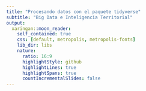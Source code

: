 ```yaml
---
title: "Procesando datos con el paquete tidyverse"
subtitle: "Big Data e Inteligencia Territorial"
output:
  xaringan::moon_reader:
    self_contained: true
    css: [default, metropolis, metropolis-fonts]
    lib_dir: libs
    nature:
      ratio: 16:9
      highlightStyle: github
      highlightLines: true
      highlightSpans: true
      countIncrementalSlides: false
---
```



<style type="text/css">

.remark-slide-content {
    font-size: 25px;
    padding: 1em 1em 1em 1em;
}

```css

.remark-code{
  line-height: 1.5; font-size: 80%
}

@media print {
  .has-continuation {
    display: block;
  }
}
```


```r
##~~~~~~~~~~~~~~~~~~~~~~~~~~~~~~~~~~~~~~~~~~~~~~~~~~~~~~~~~~~~~~~~~~~~~~~~~~~~~~
##                                  PIZARRA                                 ----
##~~~~~~~~~~~~~~~~~~~~~~~~~~~~~~~~~~~~~~~~~~~~~~~~~~~~~~~~~~~~~~~~~~~~~~~~~~~~~~
xaringanExtra::use_scribble()
```


```r
##~~~~~~~~~~~~~~~~~~~~~~~~~~~~~~~~~~~~~~~~~~~~~~~~~~~~~~~~~~~~~~~~~~~~~~~~~~~~~~
##                                  cLIPBOARD                               ----
##~~~~~~~~~~~~~~~~~~~~~~~~~~~~~~~~~~~~~~~~~~~~~~~~~~~~~~~~~~~~~~~~~~~~~~~~~~~~~~
htmltools::tagList(
  xaringanExtra::use_clipboard(
    button_text = "<i class=\"fa fa-Copiar código\"></i>",
    success_text = "<i class=\"fa fa-check\" style=\"color: #90BE6D\"></i>",
    error_text = "<i class=\"fa fa-times-circle\" style=\"color: #F94144\"></i>"
  ),
  rmarkdown::html_dependency_font_awesome()
)
```


```r
##~~~~~~~~~~~~~~~~~~~~~~~~~~~~~~~~~~~~~~~~~~~~~~~~~~~~~~~~~~~~~~~~~~~~~~~~~~~~~~
##                          PRESENTACION VS RSTUDIO                         ----
##~~~~~~~~~~~~~~~~~~~~~~~~~~~~~~~~~~~~~~~~~~~~~~~~~~~~~~~~~~~~~~~~~~~~~~~~~~~~~~
xaringanExtra::use_fit_screen()
```


```r
##~~~~~~~~~~~~~~~~~~~~~~~~~~~~~~~~~~~~~~~~~~~~~~~~~~~~~~~~~~~~~~~~~~~~~~~~~~~~~~
##                          ESTILOS EXTRA -RESALTADO-                       ----
##~~~~~~~~~~~~~~~~~~~~~~~~~~~~~~~~~~~~~~~~~~~~~~~~~~~~~~~~~~~~~~~~~~~~~~~~~~~~~~
xaringanExtra::use_extra_styles(
  hover_code_line = TRUE,         #<<
  mute_unhighlighted_code = TRUE  #<<
)
```




```r
##~~~~~~~~~~~~~~~~~~~~~~~~~~~~~~~~~~~~~~~~~~~~~~~~~~~~~~~~~~~~~~~~~~~~~~~~~~~~~~
##                              Cargo librerías                             ----
##~~~~~~~~~~~~~~~~~~~~~~~~~~~~~~~~~~~~~~~~~~~~~~~~~~~~~~~~~~~~~~~~~~~~~~~~~~~~~~
library(flipbookr)
library(tidyverse)
library(xaringanthemer)
library(xaringan)
library(gt)
library(icons)
library(here)
library(gt)

options(scipen = 999)

##~~~~~~~~~~~~~~~~~~~~~~~~~~~~~~~~~~
##  ~ Cargo la base de trabajo  ----
##~~~~~~~~~~~~~~~~~~~~~~~~~~~~~~~~~~

base_inmuebles <- read.csv(here("datos", "inmuebles-estado-nacional.csv")) %>% 
  mutate(str_trim(calle))
```



```r
knitr::include_graphics(here("2_tidyverse", "img", "circuito_del_dato.png"))
```


--


```r
knitr::include_graphics(here("2_tidyverse", "img", "circuito_del_dato_tidy.png"))
```



---
# __Instalación y uso__

* Sólo una vez (por computadora):
```r
install.packages("tidyverse")
```

--

* En cada inicio de sesión de R o Rstudio:

```r
library(tidyverse)
```
 
--

.pull-left[

_No es necesario esto:_

```r
install.packages("dplyr")
install.packages("tidyr")
install.packages("ggplot2")
```
]

.pull-right[

_Ni esto:_

```r
library(dplyr)
library(tidyr)
library(ggplot2)
```
]


---
# Hoja de ruta

### Presentación de los paquetes `dplyr` y `tidyr` 



.pull-left[

## ✔️ dplyr

☑️️ `select()`   ☑️️ `filter()`

☑️️ `mutate()`   ☑️️ `rename()`

☑️️ `arragne()`  ☑️️ `summarise()`

☑️️ `group_by()`

]

.pull-right[

## ✔️ magrittr

☑️ `%>%`


## ✔️ tidyr
    
☑️ `pivot_longer()` ☑️ `pivot_wider()` 

]



---
# Base de trabajo

En el material de la clase se puso a disposición una base de ejercicio. La informaciuón con la que se cuenta es aquella referida a los **Inmuebles Propios del Estado Nacional y Alquilados**, provista por la Dirección Nacional del Registro de Bienes Inmuebles - Agencia de Administración de Bienes del Estado - Jefatura de Gabinete de Ministros. 

> [Descarga de la base de datos](https://datos.gob.ar/dataset/otros-inmuebles-propios-estado-nacional-alquilados)

--

### Con la siguiente sentencia puedo importarla a R:

```r
base_inmuebles <- read_csv(file = "la_ruta_del_archivo/el_nombre_del_archivo.csv",
                           col_names = TRUE)
```

---
class: middle, center, inverse
  
  EL PIPE

```r
knitr::include_graphics(here("2_tidyverse", "img", "pipe.png"))
```

_<p style="color:grey;" align:"center">Una forma de escribir</p>_

---
# magrittr

.pull-left[

### **Sin EL PIPE:**

```r
### Calculo la media
round(prop.table(table(`base_inmuebles$pais`)), digits = 2)
```

]

--

.pull-right[

### **Con EL PIPE**


```r

### Cargo la librería
library(tidyverse)

### Calculo la media
`base_inmuebles$pais` %>% 
  table() %>% 
  prop.table() %>% 
  round(digits = 2)
```

]


---
class: inverse, middle, center


# _PRÁCTICA_


<html>
  <div style='float:left'></div>
  <hr color='#EB811B' size=1px width=1125px>
</html>
 

---
class: inverse, middle

# Práctica


1. Calcular una frecuencia de la variable ***situacion_inmueble*** (función _table()_) en ***r base***

1. Calcular una frecuencia de la variable ***situacion_inmueble*** (función _table()_) con el ***pipe (_%>%_)***

1. En la siguiente sentencia se busca conocer la ***cantidad*** y ***porcentaje*** de inmuebles que hay por provincia (variable *provincia*). Identificar el error y corregir:

```r
base_inmuebles %>% 
  table() %>% 
  prop.table()
```

1. Traduzca la siguiente sentencia al esquema _pipe_:
```r
round(mean(base_inmuebles$superficie_aproximada_m2), digits = 1)
```


---
class: middle, center, inverse
  

```r
knitr::include_graphics(here("2_tidyverse", "img", "logo dplyr.png"))
```

---
# dplyr

## Funciones del paquete dplyr:

<br>

| __Función__   | __Acción__ |
| :---          | ---:   |
| `select()`    | *selecciona o descarta variables*|
| `filter()`    | *selecciona filas*|
| `mutate()`    | *crea / edita variables*|
| `rename()`    | *renombra variables*|
| `group_by()`  | *segmenta en funcion de una variable*|
| `summarize()` | *genera una tabla de resúmen*|

---


class: inverse, middle, center

# __select()__
 
<html>
  <div style='float:left'></div>
  <hr color='#EB811B' size=1px width=1125px>
</html>

_<p style="color:grey;" align:"center">Elije o descarta columnas de una base de datos</p>_
 

---
# select()


### La función tiene el siguiente esquema:

```r
base_de_datos %>% 
  select(variable_1, variable_2, variable_n)
```



---
# select()

### Supongamos que quiero trabajar con las variables que permiten ubicar a cada uno de los inmuebles del Estado alrededor del país y también del mundo.


---
# select() - por nombre de variable


### selecciono las columnas que deseo de la base de datos:

```r
base_inm_seleccion <- `base_inmuebles` %>% 
  select(codigo_del_inmueble, pais, provincia, departamento)
```

```r
base_inm_seleccion <- base_inmuebles %>% 
  select(codigo_del_inmueble, pais, provincia, departamento)
```

--

### Chequeo la operación:

```r
colnames(base_inm_seleccion)
```
 

---
# select() - por posición de la columna


### Supongamos que quiero las columnas __"codigo_del_inmueble"__, __"calle"__ y __"numero"__ 

--

1) Chequeo la posición de las columnas que deseo:

```r
colnames(base_inmuebles)
```



---
# select() - por posición de la columna

2) Aplico la función `select()` en base a la posición de las columnas:


```r
base_inm_seleccion2 <- base_inmuebles %>% 
  select(1, 7, 8)
```

```r
base_inm_seleccion2 <- base_inmuebles %>%
  select(1, 7, 8)
```

--

### chequeo seleccion:

```r
colnames(base_inm_seleccion2)
```


---

```r
base_inmuebles %>% #BREAK
  select(8:10) #BREAK
```

`r chunk_reveal("select_1", widths = c(1.1, 1.9), title = "# Otra forma de selecionar")`

---
class: inverse, middle, center

## Una más!

---


```r
base_inmuebles %>%
  select(superficie_aproximada_m2:latitud)
```

`r chunk_reveal("select_2", widths = c(1.3, 1.7), title = "# Otra forma de selecionar")`

---
class: inverse, middle, center

## Una más!

---


`r chunk_reveal("select_3", widths = c(1.3, 1.7), title = "# Otra forma de selecionar")`

```r
base_inmuebles %>%
  select(starts_with("s"))
```

---
class: inverse, middle, center

## Una más!

---


`r chunk_reveal("select_4", widths = c(1.3, 1.7), title = "# Otra forma de selecionar")`


```r
base_inmuebles %>%
  select(ends_with("o"))
```

---
class: inverse, middle, center

## Una más!

---


`r chunk_reveal("select_5", widths = c(1.3, 1.7), title = "# Otra forma de selecionar")`


```r
base_inmuebles %>%
  select(contains("it"))
```


---
class: inverse, middle, center


# _PRÁCTICA_


<html>
  <div style='float:left'></div>
  <hr color='#EB811B' size=1px width=1125px>
</html>
 

---
class: inverse, middle

## Práctica


1) Crear un objeto en donde importamos la base de inmuebles del Estado (recordar tener en cuenta la extensión del archivo)

2) Crear otro objeto en donde selecciono 3 columnas de interés según sus nombres

3) Crear otro objeto en donde selecciono 3 columnas de interés según su posición


---
class: inverse, middle, center

# filter()

<html>
  <div style='float:left'></div>
  <hr color='#EB811B' size=1px width=1125px>
</html>

_<p style="color:grey;" align:"center">Define los casos (filas) en base a una condición</p>_
 

---
# filter()


### La función tiene el siguiente esquema:

```r
base_de_datos %>% 
  filter(variable_x >= categoria)
```

--


### **Caso:** Supongamos que deseo quedarme sólo con los inmuebles ubicados en Estados Unidos:


---


`r chunk_reveal("filter", widths = c(1.3, 1.7), title = "# filter()")`


```r
base_inmuebles %>% 
  select(codigo_del_inmueble, pais) %>%  #BREAK
  filter(pais == "Estados Unidos")
```


---
# filter()


#### Operadores para filtrar:

<br>

.pull-left[

|Condición |Acción              |
| :---     | :---               |
|          |                    |
| `==`     | *igual*            |
| `%in%`   | *incluye*          |
| `!=`     | *distinto*         |
| `>`      | *mayor que*        |
| `<`      | *menor que*        |
| `>=`     | *mayor o igual que*|
| `<=`     | *menor o igual que*|

]

.pull-right[

| Operador | Descripción |
| :---     | :---               |
|          |                    |
| `&`      | *y* - Cuando se cumplen ambas condiciones   |
| &#124;   | *o* - Cuando se cumple una u otra condición   |


]

---
# filter()

### **Caso:** Quiero quedarme tanto con los inmuebles de la provincia de _Cordoba_ como los de **(o)** la provincia _Buenos aires_, **y** que sean _propios_ (no alquilados):


<br>

- Provincias: Córdoba o Buenos Aires (`provincia == "Cordoba" | provincia == "Buenos Aires")`);

--> Alternativa:

- Provincias: Córdoba o Buenos Aires (`provincia %in% c("Cordoba", "Buenos Aires")`);

--

- Inmuebles propios (`situacion_inmueble  == "Propiedad del ENA"`);


---


```r
base_inmuebles %>% 
  select(pais, 
         provincia, 
         situacion_inmueble) %>% #BREAK
  filter(provincia %in% c("Cordoba","Buenos Aires")) %>% #BREAK
  filter(situacion_inmueble == "Propiedad del ENA") 
```


`r chunk_reveal("filter_1", widths = c(1.3, 1.7), title="#filter")`

---
class: inverse, middle, center

# _PRÁCTICA_

<html>
  <div style='float:left'></div>
  <hr color='#EB811B' size=1px width=1125px>
</html>


---
class: inverse, middle

# Práctica

- Crear un objeto que contenga las variables __codigo_del_inmueble__, __pais__, __superficie__. Filtrar los los inmuebles que se encuentren argentina y cuya superficie sea menor a 100 mts2.


---
class: inverse, middle, center

# _mutate()_

<html>
  <div style='float:left'></div>
  <hr color='#EB811B' size=1px width=1125px>
</html>

_<p style="color:grey;" align:"center">Creoa / edita variables (columnas)</p>_

---
# mutate()

### La función tiene el siguiente esquema:

```r
base_de_datos %>% 
   mutate(var_nueva = var_1 + var_2)
```


### **Caso:** Supongamos que quiero crear la variable `direccion`, uniendo la información de la `calle` y el  `numero`:

<br><br>


---

`r chunk_reveal("mutate_1", widths = c(1.4, 1.6), title="# mutate()")`

```r
base_inmuebles %>%
  select(pais, calle, numero) %>% #BREAK
  filter(pais == "Argentina") %>% #BREAK
  mutate(direccion = paste0(calle, " ", numero))
```


---
# mutate() - case_when()

### Función complementaria: `case_when()`, utilizada para recodificación de variables:

```r
knitr::include_graphics(here("2_tidyverse", "img", "mutate_case.png"))
```


---


```r
base_inmuebles %>%
  select(pais, situacion_inmueble) %>% #BREAK
  mutate(sit_inmb_2 = case_when(situacion_inmueble == "Propiedad del ENA" ~ "Propio",
                                situacion_inmueble == "Alquilado" ~ "Alquilado"))
```

`r chunk_reveal("mutate_2", widths = c(1.4, 1.6), title = "# Recodificando con mutate() y case_when()")`


---
# mutate()


## Caso: _Quiero crear una variable superficie en rangos de mts2:_

--

Breve chequeo de la distribución de la variable numérica:

```r
summary(base_inmuebles$superficie_aproximada_m2)
```

---


```r
base_inmuebles %>%
  select(pais, superficie_aproximada_m2) %>% #BREAK
  mutate(sup_rango = case_when(superficie_aproximada_m2 %in% c(0:400)     ~ "0 a 400",
                               superficie_aproximada_m2 %in% c(401:800)   ~ "401 a 800",
                               superficie_aproximada_m2 %in% c(801:1200)  ~ "801 a 1200",
                               superficie_aproximada_m2 %in% c(1201:1400) ~ "1201 a 1400",
                               superficie_aproximada_m2 > 1400            ~ "Mayor a 1400"))
```

`r chunk_reveal("mutate_3", widths = c(1.4, 1.6), title = "# Recodificando con mutate() y case_when()")`

---

```r
base_inmuebles %>%
  select(pais, superficie_aproximada_m2) %>% #BREAK
  mutate(superficie_aproximada_m2 = round(superficie_aproximada_m2, digits = 0)) %>% #BREAK
  mutate(sup_rango = case_when(superficie_aproximada_m2 %in% c(0:400)     ~ "0 a 400",
                               superficie_aproximada_m2 %in% c(401:800)   ~ "401 a 800",
                               superficie_aproximada_m2 %in% c(801:1200)  ~ "801 a 1200",
                               superficie_aproximada_m2 %in% c(1201:1400) ~ "1201 a 1400",
                               superficie_aproximada_m2 > 1400            ~ "Mayor a 1400"))
```

`r chunk_reveal("mutate_4", widths = c(1.4, 1.6), title = "# Recodificando con mutate() y case_when()")`

---
class: inverse, middle, center

# _PRÁCTICA_

<html>
  <div style='float:left'></div>
  <hr color='#EB811B' size=1px width=1125px>
</html>

---
class: inverse


# Práctica

- Recodificar la variable __provincia__, para que los valores _Ciudad Autónoma de Buenos Aires_ pasen a ser _CABA_.

- Crear una nueva variable con la __superficie en mts2__ redondeada a _1 dígito_



---
class: inverse, middle, center

# _summarise()_

<html>
  <div style='float:left'></div>
  <hr color='#EB811B' size=1px width=1125px>
</html>

_<p style="color:grey;" align:"center">Resume la información en una nueva tabla</p>_

---
# summarise()

<br><br>
<br><br>

```r
base_de_datos %>% 
        summarise(var1_resumen = sum(var1),
                  var2_media   = mean(var2),
                  var2_desvio  = sd(var2),
                  var2_cv      = var2_desvio / var2_media * 100)
```

---


```r
base_inmuebles %>%
  select(codigo_del_inmueble, superficie_aproximada_m2) %>% #BREAK
  summarise(min = min(superficie_aproximada_m2, na.rm = TRUE),
            max = max(superficie_aproximada_m2, na.rm = TRUE),
            media = mean(superficie_aproximada_m2, na.rm = TRUE),
            mediana = median(superficie_aproximada_m2, na.rm = TRUE),
            desvio = sd(superficie_aproximada_m2, na.rm = TRUE),
            cv = desvio / media * 100)
```

`r chunk_reveal("summarise_1", widths = c(1.3, 1.7), title = "# _summarise()_")`

---
class: inverse, middle, center

# _group_by()_

<html>
  <div style='float:left'></div>
  <hr color='#EB811B' size=1px width=1125px>
</html>

_<p style="color:grey;" align:"center">Aplica una operación sobre la población de forma segmentada</p>_

---
# group_by()

<br><br>
<br><br>

```r
base_de_datos %>% 
        group_by(variable_de_corte) #<<
```

---


```r
base_inmuebles %>%
  select(codigo_del_inmueble, situacion_inmueble, superficie_aproximada_m2) %>% #BREAK
  group_by(situacion_inmueble) %>% 
  summarise(min = min(superficie_aproximada_m2, na.rm = TRUE),
            max = max(superficie_aproximada_m2, na.rm = TRUE),
            media = mean(superficie_aproximada_m2, na.rm = TRUE),
            mediana = median(superficie_aproximada_m2, na.rm = TRUE),
            desvio = sd(superficie_aproximada_m2, na.rm = TRUE),
            cv = desvio / media * 100)
```

`r chunk_reveal("group_by_1", widths = c(1.3, 1.7), title = "# _group_by()_")`

---
# summarise()

## **Caso:** Queremos conocer la cantidad de inmuebles por provincia y la superficie media, según si el inmueble es propio o alquilado. Al mismo tiempo, queremos eliminar casos outliers, que puedan estar distorcionando los resultados de los promedios.

---


```r
base_inmuebles %>% 
  select(pais, provincia, situacion_inmueble, superficie_aproximada_m2) %>% #BREAK
  filter(pais == "Argentina") %>% 
  filter(superficie_aproximada_m2 < 10000) %>% #BREAK
  mutate(provincia = case_when(provincia == "Ciudad Autonoma de Buenos Aires" ~ "CABA",
                               TRUE ~ provincia),
         situacion_inmueble = case_when(situacion_inmueble == "Propiedad del ENA" ~ "Propio",
                                        situacion_inmueble == "Alquilado" ~ situacion_inmueble)) %>% #BREAK
  group_by(provincia, situacion_inmueble) %>% 
  summarise(cantidad = n(),
            media_sup_mts2 = mean(superficie_aproximada_m2, na.rm = TRUE)) %>% #BREAK
  arrange(-cantidad) #BREAK
```

`r chunk_reveal("group_by_2", widths = c(1.4, 1.6), title = "# _group_by()_")`

---
class: middle, center, inverse
  
```r
knitr::include_graphics(here("2_tidyverse", "img", "logo tidyr.png"))
```

---
# Funciones del paquete tidyr:

<br><br>
<br><br>

| __Función__      | __Acción__ |
| :---             | ---:       |
| `pivot_longer()` | *Transforma en filas varias columnas*|
| `pivot_wider()`  | *transforma en columnas varias filas*|


---
# estructura de datos

<br>

.pull-left[

```r
knitr::include_graphics(here("2_tidyverse", "img", "dato_ancho.png"))
```

]

.pull-right[

```r
knitr::include_graphics(here("2_tidyverse", "img", "dato_largo.png"))
```

]


---
class: inverse, middle, center

# _pivot_longer()_

<html>
  <div style='float:left'></div>
  <hr color='#EB811B' size=1px width=1125px>
</html>

_<p style="color:grey;" align:"center">Reestructura la base, apilando varias columnas en una. De ancho a largo</p>_

---


```r
base_inmuebles %>%
  select(codigo_del_inmueble, situacion_inmueble, superficie_aproximada_m2) %>% #BREAK
  group_by(situacion_inmueble) %>% 
  summarise(min = min(superficie_aproximada_m2, na.rm = TRUE),
            max = max(superficie_aproximada_m2, na.rm = TRUE),
            media = mean(superficie_aproximada_m2, na.rm = TRUE),
            mediana = median(superficie_aproximada_m2, na.rm = TRUE),
            desvio = sd(superficie_aproximada_m2, na.rm = TRUE),
            cv = desvio / media * 100) %>% 
  select(situacion_inmueble, media, mediana, desvio) %>% #BREAK
  pivot_longer(cols = c(media, mediana, desvio), #<<
               names_to = "variable",
               values_to = "valor")
```

`r chunk_reveal("pivot_longer_1", widths = c(1.3, 1.7), title = "# _pivot_longer()_")`

---
class: inverse, middle, center

# _pivot_wider()_

<html>
  <div style='float:left'></div>
  <hr color='#EB811B' size=1px width=1125px>
</html>
 
_<p style="color:grey;" align:"center">Reestructura la base, encolumnando varias filas de una variable. De largo a ancho</p>_

---

```r
base_largo <- base_inmuebles %>%
  select(codigo_del_inmueble, situacion_inmueble, superficie_aproximada_m2) %>% #BREAK
  group_by(situacion_inmueble) %>% 
  summarise(min = min(superficie_aproximada_m2, na.rm = TRUE),
            max = max(superficie_aproximada_m2, na.rm = TRUE),
            media = mean(superficie_aproximada_m2, na.rm = TRUE),
            mediana = median(superficie_aproximada_m2, na.rm = TRUE),
            desvio = sd(superficie_aproximada_m2, na.rm = TRUE),
            cv = desvio / media * 100) %>% 
  select(situacion_inmueble, media, mediana, desvio) %>% #BREAK
  pivot_longer(cols = c(media, mediana, desvio), #<<
               names_to = "variable",
               values_to = "valor")
```

```r
base_largo %>%
  pivot_wider(names_from = "variable", #<<
              values_from = "valor")
```

`r chunk_reveal("pivot_wider_1", widths = c(1.3, 1.7), title = "# _pivot_wider()_")`
